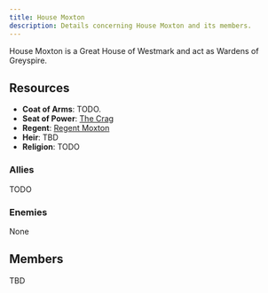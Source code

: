 ```yaml
---
title: House Moxton
description: Details concerning House Moxton and its members.
---
```


House Moxton is a Great House of Westmark and act as Wardens of Greyspire.

## Resources
- **Coat of Arms**: TODO.
- **Seat of Power**: [The Crag](/seats-of-power/the-crag)
- **Regent**: [Regent Moxton](/regents/regent-moxton)
- **Heir**: TBD
- **Religion**: TODO

### Allies
TODO

### Enemies
None

## Members
TBD